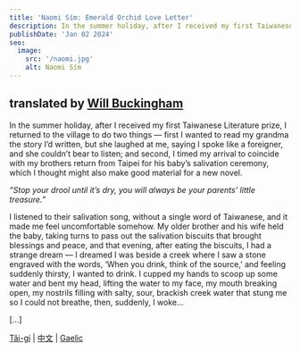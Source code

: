 ```yaml
---
title: 'Naomi Sím: Emerald Orchid Love Letter'
description: In the summer holiday, after I received my first Taiwanese Literature prize, I returned to the village to do two things...
publishDate: 'Jan 02 2024'
seo:
  image:
    src: '/naomi.jpg'
    alt: Naomi Sím
---
```



## translated by [Will Buckingham](/windandbones)

In the summer holiday, after I received my first Taiwanese Literature prize, I returned to the village to do two things — first I wanted to read my grandma the story I’d written, but she laughed at me, saying I spoke like a foreigner, and she couldn’t bear to listen; and second, I timed my arrival to coincide with my brothers return from Taipei for his baby’s salivation ceremony, which I thought might also make good material for a new novel.

_“Stop your drool until it’s dry, you will always be your parents’ little treasure.”_

I listened to their salivation song, without a single word of Taiwanese, and it made me feel uncomfortable somehow. My older brother and his wife held the baby, taking turns to pass out the salivation biscuits that brought blessings and peace, and that evening, after eating the biscuits, I had a strange dream — I dreamed I was beside a creek where I saw a stone engraved with the words, ‘When you drink, think of the source,’ and feeling suddenly thirsty, I wanted to drink. I cupped my hands to scoop up some water and bent my head, lifting the water to my face, my mouth breaking open, my nostrils filling with salty, sour, brackish creek water that stung me so I could not breathe, then, suddenly, I woke...

[...]

[Tâi-gí](/taigi/naomi) | [中文](/mandarin/naomi) | [Gaelic](/gaelic/naomi)

<Order />

